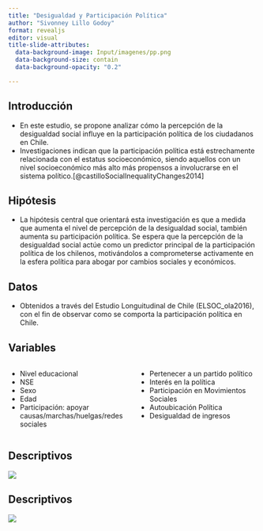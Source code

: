 ```yaml
---
title: "Desigualdad y Participación Política"
author: "Sivonney Lillo Godoy"
format: revealjs
editor: visual
title-slide-attributes:
  data-background-image: Input/imagenes/pp.png
  data-background-size: contain
  data-background-opacity: "0.2"

---
```


## Introducción 

::: {.incremental}
- En este estudio, se propone analizar cómo la percepción de la desigualdad social influye en la participación política de los ciudadanos en Chile. 
- Investigaciones indican que la participación política está estrechamente relacionada con el estatus socioeconómico, siendo aquellos con un nivel socioeconómico más alto más propensos a involucrarse en el sistema político.[@castilloSocialInequalityChanges2014]

:::

## Hipótesis

::: {.incremental}

- La hipótesis central que orientará esta investigación es que a medida que aumenta el nivel de percepción de la desigualdad social, también aumenta su participación política. Se espera que la percepción de la desigualdad social actúe como un predictor principal de la participación política de los chilenos, motivándolos a comprometerse activamente en la esfera política para abogar por cambios sociales y económicos.
::: 

## Datos

::: {.incremental}
- Obtenidos a través del Estudio Longuitudinal de Chile (ELSOC_ola2016), con el fin de observar como se comporta la participación política en Chile.
:::

## Variables

:::: {.columns}

::: {.column width="50%"}
:::{.incremental}
- Nivel educacional
- NSE
- Sexo
- Edad
- Participación: apoyar causas/marchas/huelgas/redes sociales
:::
:::

::: {.column width="50%"}

:::{.incremental}
- Pertenecer a un partido político
- Interés en la política
- Participación en Movimientos Sociales
- Autoubicación Política
- Desigualdad de ingresos
:::
:::

::::

## Descriptivos

![](Input/imagenes/descr1.jpeg)

## Descriptivos

![](Input/imagenes/descr2.jpeg)